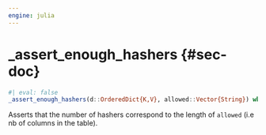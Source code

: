 ```yaml
---
engine: julia
---
```


# _assert_enough_hashers {#sec-doc}
    

::: {.callout-note appearance="simple" title="docblock" collapse=false}    


```julia
#| eval: false
_assert_enough_hashers(d::OrderedDict{K,V}, allowed::Vector{String}) where {K,V}

```

Asserts that the number of hashers correspond to the length of `allowed` (i.e nb of columns in the table).
 


:::
    

